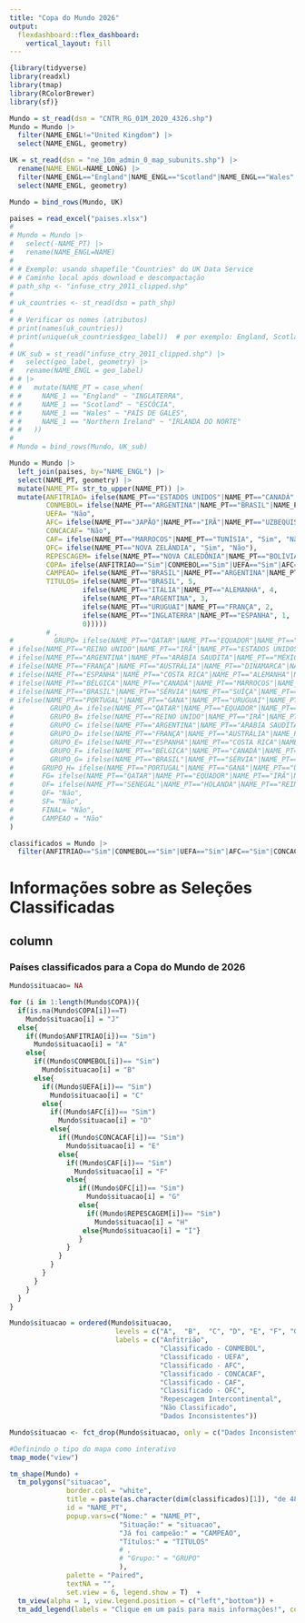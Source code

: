 ```yaml
---
title: "Copa do Mundo 2026"
output: 
  flexdashboard::flex_dashboard:
    vertical_layout: fill
---
```


```r
{library(tidyverse)
library(readxl)
library(tmap)
library(RColorBrewer)
library(sf)}

Mundo = st_read(dsn = "CNTR_RG_01M_2020_4326.shp")
Mundo = Mundo |> 
  filter(NAME_ENGL!="United Kingdom") |> 
  select(NAME_ENGL, geometry)

UK = st_read(dsn = "ne_10m_admin_0_map_subunits.shp") |> 
  rename(NAME_ENGL=NAME_LONG) |> 
  filter(NAME_ENGL=="England"|NAME_ENGL=="Scotland"|NAME_ENGL=="Wales"|NAME_ENGL=="Northern Ireland") |> 
  select(NAME_ENGL, geometry)

Mundo = bind_rows(Mundo, UK)

paises = read_excel("paises.xlsx")
# 
# Mundo = Mundo |> 
#   select(-NAME_PT) |> 
#   rename(NAME_ENGL=NAME)
# 
# # Exemplo: usando shapefile "Countries" do UK Data Service
# # Caminho local após download e descompactação
# path_shp <- "infuse_ctry_2011_clipped.shp"
# 
# uk_countries <- st_read(dsn = path_shp)
# 
# # Verificar os nomes (atributos)
# print(names(uk_countries))
# print(unique(uk_countries$geo_label))  # por exemplo: England, Scotland, Wales, Northern Ireland
# 
# UK_sub = st_read("infuse_ctry_2011_clipped.shp") |> 
#   select(geo_label, geometry) |> 
#   rename(NAME_ENGL = geo_label)
# # |>
# #   mutate(NAME_PT = case_when(
# #     NAME_1 == "England" ~ "INGLATERRA",
# #     NAME_1 == "Scotland" ~ "ESCÓCIA",
# #     NAME_1 == "Wales" ~ "PAÍS DE GALES",
# #     NAME_1 == "Northern Ireland" ~ "IRLANDA DO NORTE"
# #   ))
# 
# Mundo = bind_rows(Mundo, UK_sub)

Mundo = Mundo |>
  left_join(paises, by="NAME_ENGL") |>
  select(NAME_PT, geometry) |> 
  mutate(NAME_PT= str_to_upper(NAME_PT)) |> 
  mutate(ANFITRIAO= ifelse(NAME_PT=="ESTADOS UNIDOS"|NAME_PT=="CANADÁ"|NAME_PT=="MÉXICO", "Sim", "Não"), 
         CONMEBOL= ifelse(NAME_PT=="ARGENTINA"|NAME_PT=="BRASIL"|NAME_PT=="EQUADOR"|NAME_PT=="URUGUAI"|NAME_PT=="COLÔMBIA"|NAME_PT=="PARAGUAI", "Sim", "Não"), 
         UEFA= "Não",
         AFC= ifelse(NAME_PT=="JAPÃO"|NAME_PT=="IRÃ"|NAME_PT=="UZBEQUISTÃO"|NAME_PT=="COREIA DO SUL"|NAME_PT=="JORDÂNIA"|NAME_PT=="AUSTRÁLIA", "Sim", "Não"),
         CONCACAF= "Não",
         CAF= ifelse(NAME_PT=="MARROCOS"|NAME_PT=="TUNÍSIA", "Sim", "Não"),
         OFC= ifelse(NAME_PT=="NOVA ZELÂNDIA", "Sim", "Não"),
         REPESCAGEM= ifelse(NAME_PT=="NOVA CALEDÔNIA"|NAME_PT=="BOLÍVIA", "Sim", "Não"),
         COPA= ifelse(ANFITRIAO=="Sim"|CONMEBOL=="Sim"|UEFA=="Sim"|AFC=="Sim"|CONCACAF=="Sim", "Sim", "Não"),
         CAMPEAO= ifelse(NAME_PT=="BRASIL"|NAME_PT=="ARGENTINA"|NAME_PT=="URUGUAI"|NAME_PT=="ALEMANHA"|NAME_PT=="ITÁLIA"|NAME_PT=="FRANÇA"|NAME_PT=="ESPANHA"|NAME_PT=="INGLATERRA", "Sim", "Não"),
         TITULOS= ifelse(NAME_PT=="BRASIL", 5,
                  ifelse(NAME_PT=="ITÁLIA"|NAME_PT=="ALEMANHA", 4, 
                  ifelse(NAME_PT=="ARGENTINA", 3,
                  ifelse(NAME_PT=="URUGUAI"|NAME_PT=="FRANÇA", 2,
                  ifelse(NAME_PT=="INGLATERRA"|NAME_PT=="ESPANHA", 1, 
                  0)))))
         # ,
#          GRUPO= ifelse(NAME_PT=="QATAR"|NAME_PT=="EQUADOR"|NAME_PT=="SENEGAL"|NAME_PT=="HOLANDA","A",
# ifelse(NAME_PT=="REINO UNIDO"|NAME_PT=="IRÃ"|NAME_PT=="ESTADOS UNIDOS","B",
# ifelse(NAME_PT=="ARGENTINA"|NAME_PT=="ARÁBIA SAUDITA"|NAME_PT=="MÉXICO"|NAME_PT=="POLÔNIA","C",
# ifelse(NAME_PT=="FRANÇA"|NAME_PT=="AUSTRÁLIA"|NAME_PT=="DINAMARCA"|NAME_PT=="TUNÍSIA","D",
# ifelse(NAME_PT=="ESPANHA"|NAME_PT=="COSTA RICA"|NAME_PT=="ALEMANHA"|NAME_PT=="JAPÃO","E",
# ifelse(NAME_PT=="BÉLGICA"|NAME_PT=="CANADÁ"|NAME_PT=="MARROCOS"|NAME_PT=="CROÁCIA","F",
# ifelse(NAME_PT=="BRASIL"|NAME_PT=="SÉRVIA"|NAME_PT=="SUÍÇA"|NAME_PT=="CAMARÕES","G",
# ifelse(NAME_PT=="PORTUGAL"|NAME_PT=="GANA"|NAME_PT=="URUGUAI"|NAME_PT=="COREIA DO SUL","H","-")))))))),
#         GRUPO_A= ifelse(NAME_PT=="QATAR"|NAME_PT=="EQUADOR"|NAME_PT=="SENEGAL"|NAME_PT=="HOLANDA","Sim", "Não"),
#         GRUPO_B= ifelse(NAME_PT=="REINO UNIDO"|NAME_PT=="IRÃ"|NAME_PT=="ESTADOS UNIDOS","Sim", "Não"),
#         GRUPO_C= ifelse(NAME_PT=="ARGENTINA"|NAME_PT=="ARÁBIA SAUDITA"|NAME_PT=="MÉXICO"|NAME_PT=="POLÔNIA","Sim", "Não"),
#         GRUPO_D= ifelse(NAME_PT=="FRANÇA"|NAME_PT=="AUSTRÁLIA"|NAME_PT=="DINAMARCA"|NAME_PT=="TUNÍSIA","Sim", "Não"),
#         GRUPO_E= ifelse(NAME_PT=="ESPANHA"|NAME_PT=="COSTA RICA"|NAME_PT=="ALEMANHA"|NAME_PT=="JAPÃO","Sim", "Não"),
#         GRUPO_F= ifelse(NAME_PT=="BÉLGICA"|NAME_PT=="CANADÁ"|NAME_PT=="MARROCOS"|NAME_PT=="CROÁCIA","Sim", "Não"),
#         GRUPO_G= ifelse(NAME_PT=="BRASIL"|NAME_PT=="SÉRVIA"|NAME_PT=="SUÍÇA"|NAME_PT=="CAMARÕES","Sim", "Não"),
#       GRUPO_H= ifelse(NAME_PT=="PORTUGAL"|NAME_PT=="GANA"|NAME_PT=="URUGUAI"|NAME_PT=="COREIA DO SUL","Sim", "Não"),
#       FG= ifelse(NAME_PT=="QATAR"|NAME_PT=="EQUADOR"|NAME_PT=="IRÃ"|NAME_PT=="ARÁBIA SAUDITA"|NAME_PT=="MÉXICO"|NAME_PT=="DINAMARCA"|NAME_PT=="TUNÍSIA"|NAME_PT=="COSTA RICA"|NAME_PT=="ALEMANHA"|NAME_PT=="BÉLGICA"|NAME_PT=="CANADÁ"|NAME_PT=="BRASIL"|NAME_PT=="SÉRVIA"|NAME_PT=="SUÍÇA"|NAME_PT=="CAMARÕES"|NAME_PT=="PORTUGAL"|NAME_PT=="GANA"|NAME_PT=="URUGUAI"|NAME_PT=="COREIA DO SUL","Sim", "Não"),
#       OF= ifelse(NAME_PT=="SENEGAL"|NAME_PT=="HOLANDA"|NAME_PT=="REINO UNIDO"|NAME_PT=="ESTADOS UNIDOS"|NAME_PT=="ARGENTINA"|NAME_PT=="POLÔNIA"|NAME_PT=="FRANÇA"|NAME_PT=="AUSTRÁLIA"|NAME_PT=="ESPANHA"|NAME_PT=="JAPÃO"|NAME_PT=="MARROCOS"|NAME_PT=="CROÁCIA","Sim", "Não"),
#       QF= "Não",
#       SF= "Não",
#       FINAL= "Não",
#       CAMPEAO = "Não"
)            

classificados = Mundo |> 
  filter(ANFITRIAO=="Sim"|CONMEBOL=="Sim"|UEFA=="Sim"|AFC=="Sim"|CONCACAF=="Sim"|CAF=="Sim"|OFC=="Sim")

```

Informações sobre as Seleções Classificadas 
=======================================================================

column {data-width=500, .tabset}
-----------------------------------------------------------------------

### Países classificados para a Copa do Mundo de 2026

```r
Mundo$situacao= NA

for (i in 1:length(Mundo$COPA)){
  if(is.na(Mundo$COPA[i])==T)
    Mundo$situacao[i] = "J"
  else{
    if((Mundo$ANFITRIAO[i])== "Sim")
      Mundo$situacao[i] = "A"
    else{
      if((Mundo$CONMEBOL[i])== "Sim")
        Mundo$situacao[i] = "B"
      else{
        if((Mundo$UEFA[i])== "Sim")
          Mundo$situacao[i] = "C"
        else{
          if((Mundo$AFC[i])== "Sim")
            Mundo$situacao[i] = "D"
          else{
            if((Mundo$CONCACAF[i])== "Sim")
              Mundo$situacao[i] = "E"
            else{
              if((Mundo$CAF[i])== "Sim")
                Mundo$situacao[i] = "F"
              else{
                 if((Mundo$OFC[i])== "Sim")
                   Mundo$situacao[i] = "G"
                 else{
                   if((Mundo$REPESCAGEM[i])== "Sim")
                     Mundo$situacao[i] = "H"
                  else{Mundo$situacao[i] = "I"}
                 }
              }
            }
          }
        }
      }
    }
  }
}

Mundo$situacao = ordered(Mundo$situacao, 
                          levels = c("A",  "B",  "C", "D", "E", "F", "G", "H", "I", "J"),
                          labels = c("Anfitrião", 
                                     "Classificado - CONMEBOL",
                                     "Classificado - UEFA", 
                                     "Classificado - AFC", 
                                     "Classificado - CONCACAF",
                                     "Classificado - CAF",
                                     "Classificado - OFC",
                                     "Repescagem Intercontinental",
                                     "Não Classificado",
                                     "Dados Inconsistentes"))

Mundo$situacao <- fct_drop(Mundo$situacao, only = c("Dados Inconsistentes"))

#Definindo o tipo do mapa como interativo
tmap_mode("view")

tm_shape(Mundo) + 
  tm_polygons("situacao",
              border.col = "white",
              title = paste(as.character(dim(classificados)[1]), "de 48 Países classificados para a Copa do Mundo 2026"),
              id = "NAME_PT",
              popup.vars=c("Nome:" = "NAME_PT",
                           "Situação:" = "situacao",
                           "Já foi campeão:" = "CAMPEAO",
                           "Títulos:" = "TITULOS"
                           # ,
                           # "Grupo:" = "GRUPO"
                           ), 
              palette = "Paired",
              textNA = "",
              set.view = 6, legend.show = T)  +
  tm_view(alpha = 1, view.legend.position = c("left","bottom")) +
  tm_add_legend(labels = "Clique em um país para mais informações!", col = "white")

```

<!-- ### Grupos da Copa do Mundo de 2026 -->

<!-- ```{r} -->
<!-- Mundo$situacao= NA -->

<!-- for (i in 1:length(Mundo$COPA)){ -->
<!--   if(is.na(Mundo$COPA[i])==T)  -->
<!--     Mundo$situacao[i] = "J" -->
<!--   else{ -->
<!--     if((Mundo$GRUPO_A[i])== "Sim") -->
<!--       Mundo$situacao[i] = "A" -->
<!--     else{ -->
<!--       if((Mundo$GRUPO_B[i])== "Sim") -->
<!--         Mundo$situacao[i] = "B" -->
<!--       else{ -->
<!--         if((Mundo$GRUPO_C[i])== "Sim") -->
<!--           Mundo$situacao[i] = "C" -->
<!--         else{ -->
<!--           if((Mundo$GRUPO_D[i])== "Sim") -->
<!--             Mundo$situacao[i] = "D" -->
<!--           else{ -->
<!--             if((Mundo$GRUPO_E[i])== "Sim") -->
<!--               Mundo$situacao[i] = "E" -->
<!--             else{ -->
<!--               if((Mundo$GRUPO_F[i])== "Sim") -->
<!--                 Mundo$situacao[i] = "F" -->
<!--               else{ -->
<!--                 if((Mundo$GRUPO_G[i])== "Sim") -->
<!--                   Mundo$situacao[i] = "G" -->
<!--                 else{ -->
<!--                 if((Mundo$GRUPO_H[i])== "Sim") -->
<!--                   Mundo$situacao[i] = "H" -->
<!--                 else{Mundo$situacao[i] = "I"} -->
<!--                 } -->
<!--               } -->
<!--             } -->
<!--           } -->
<!--         } -->
<!--       } -->
<!--     }   -->
<!--   } -->
<!-- } -->

<!-- Mundo$situacao = ordered(Mundo$situacao,  -->
<!--                           levels = c("A",  "B",  "C", "D", "E", "F", "G", "H", "I", "J"), -->
<!--                           labels = c("Grupo A",  "Grupo B",  "Grupo C", "Grupo D", "Grupo E", "Grupo F", "Grupo G", "Grupo H", "Não Classificado","Dados Inconsistentes")) -->

<!-- red = brewer.pal(9,"Reds") -->
<!-- gre = brewer.pal(9,"Greens") -->
<!-- yel = brewer.pal(9,"YlOrBr") -->
<!-- blu = brewer.pal(9,"Blues") -->

<!-- #Definindo o tipo do mapa como interativo -->
<!-- tmap_mode("view") -->

<!-- tm_shape(Mundo) +  -->
<!--   tm_polygons("situacao", -->
<!--               border.col = "white", -->
<!--               title = paste(as.character(dim(classificados)[1]), "Países classificados para a Copa do Mundo 2026"), -->
<!--               id = "NAME_PT", -->
<!--               popup.vars=c("Nome:" = "NAME_PT", -->
<!--                            "Situação:" = "situacao", -->
<!--                            "Já foi campeão:" = "TITULO"),  -->
<!--               palette = "Paired", -->
<!--               textNA = "Valor Faltante", -->
<!--               set.view = 6, legend.show = T)  + -->
<!--   tm_view(alpha = 1, view.legend.position = c("left","bottom")) + -->
<!--   tm_add_legend(labels = "Clique em um país para mais informações!", col = "white") -->

<!-- ``` -->

<!-- ### Classificação na Copa do Mundo de 2026 -->

<!-- ```{r} -->
<!-- Mundo$situacao= NA -->

<!-- for (i in 1:length(Mundo$COPA)){ -->
<!--   if(is.na(Mundo$COPA[i])==T) -->
<!--     Mundo$situacao[i] = "H" -->
<!--   else{ -->
<!--     if((Mundo$CAMPEAO[i])== "Sim") -->
<!--       Mundo$situacao[i] = "A" -->
<!--     else{ -->
<!--       if((Mundo$FINAL[i])== "Sim") -->
<!--         Mundo$situacao[i] = "B" -->
<!--       else{ -->
<!--         if((Mundo$SF[i])== "Sim") -->
<!--           Mundo$situacao[i] = "C" -->
<!--         else{ -->
<!--           if((Mundo$QF[i])== "Sim") -->
<!--             Mundo$situacao[i] = "D" -->
<!--           else{ -->
<!--             if((Mundo$OF[i])== "Sim") -->
<!--               Mundo$situacao[i] = "E" -->
<!--             else{ -->
<!--               if((Mundo$FG[i])== "Sim") -->
<!--                 Mundo$situacao[i] = "F" -->
<!--              else{Mundo$situacao[i] = "G"} -->
<!--             } -->
<!--           } -->
<!--         } -->
<!--       } -->
<!--     } -->
<!--   } -->
<!-- } -->

<!-- Mundo$situacao = ordered(Mundo$situacao, -->
<!--                           levels = c("A",  "B",  "C", "D", "E", "F", "G", "H"), -->
<!--                           labels = c("Campeão", "Final", "Semifinal", "Quartas de Final", "Oitavas de Final", "Fase de Grupos","Não Classificado", "Dados Inconsistentes")) -->

<!-- red = brewer.pal(9,"Reds") -->
<!-- gre = brewer.pal(9,"Greens") -->
<!-- yel = brewer.pal(9,"YlOrBr") -->
<!-- blu = brewer.pal(9,"Blues") -->

<!-- #Definindo o tipo do mapa como interativo -->
<!-- tmap_mode("view") -->

<!-- tm_shape(Mundo) + -->
<!--   tm_polygons("situacao", -->
<!--               border.col = "white", -->
<!--               title = paste(as.character(dim(classificados)[1]+1), "Países classificados para a Copa do Mundo do 2026"), -->
<!--               id = "NAME_PT", -->
<!--               popup.vars=c("Nome:" = "NAME_PT", -->
<!--                            "Situação:" = "situacao", -->
<!--                            "Já foi campeão:" = "TITULO", -->
<!--                            "Grupo:" = "GRUPO"), -->
<!--               palette = "Paired", -->
<!--               textNA = "Valor Faltante", -->
<!--               set.view = 6, legend.show = T)  + -->
<!--   tm_view(alpha = 1, view.legend.position = c("left","bottom")) + -->
<!--   tm_add_legend(labels = "Clique em um país para mais informações!", col = "white") -->

<!-- ``` -->
